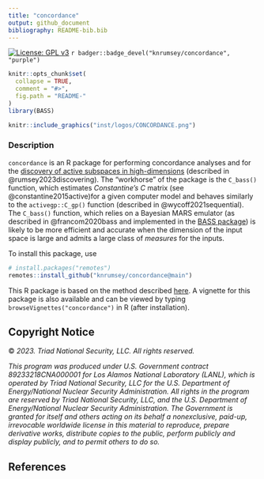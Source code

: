 ```yaml
---
title: "concordance"
output: github_document
bibliography: README-bib.bib
---
```


[![License: GPL v3](https://img.shields.io/badge/License-BSD_3-blue.svg)](https://www.gnu.org/licenses/gpl-3.0)
`r badger::badge_devel("knrumsey/concordance", "purple")`



<!-- README.md is generated from README.Rmd. Please edit that file -->

```r
knitr::opts_chunk$set(
  collapse = TRUE,
  comment = "#>",
  fig.path = "README-"
)
library(BASS)
```

```r
knitr::include_graphics("inst/logos/CONCORDANCE.png")
```


### Description 

`concordance` is an R package for performing concordance analyses and for the [discovery of active subspaces in high-dimensions](https://arxiv.org/pdf/2307.11241.pdf) (described in @rumsey2023discovering). The "workhorse" of the package is the `C_bass()` function, which estimates *Constantine's* $C$ matrix (see @constantine2015active)for a given computer model and behaves similarly to the `activegp::C_gp()` function (described in @wycoff2021sequential). The `C_bass()` function, which relies on a Bayesian MARS emulator (as described in @francom2020bass and implemented in the [BASS package](https://CRAN.R-project.org/package=BASS)) is likely to be more efficient and accurate when the dimension of the input space is large and admits a large class of *measures* for the inputs. 

To install this package, use

```R
# install.packages("remotes")
remotes::install_github("knrumsey/concordance@main")
```


This R package is based on the method described [here](https://arxiv.org/pdf/2307.11241.pdf). A vignette for this package is also available and can be viewed by typing `browseVignettes("concordance")` in R (after installation). 

## Copyright Notice
&copy; *2023. Triad National Security, LLC. All rights reserved.*

*This program was produced under U.S. Government contract 89233218CNA000001 for Los Alamos
National Laboratory (LANL), which is operated by Triad National Security, LLC for the U.S.
Department of Energy/National Nuclear Security Administration. All rights in the program are
reserved by Triad National Security, LLC, and the U.S. Department of Energy/National Nuclear
Security Administration. The Government is granted for itself and others acting on its behalf a
nonexclusive, paid-up, irrevocable worldwide license in this material to reproduce, prepare
derivative works, distribute copies to the public, perform publicly and display publicly, and to permit
others to do so.*


## References




